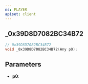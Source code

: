 ```yaml
---
ns: PLAYER
apiset: client
---
```

## _0x39D8D7082BC34B72

```c
// 0x39D8D7082BC34B72
void _0x39D8D7082BC34B72(Any p0);
```


## Parameters
* **p0**: